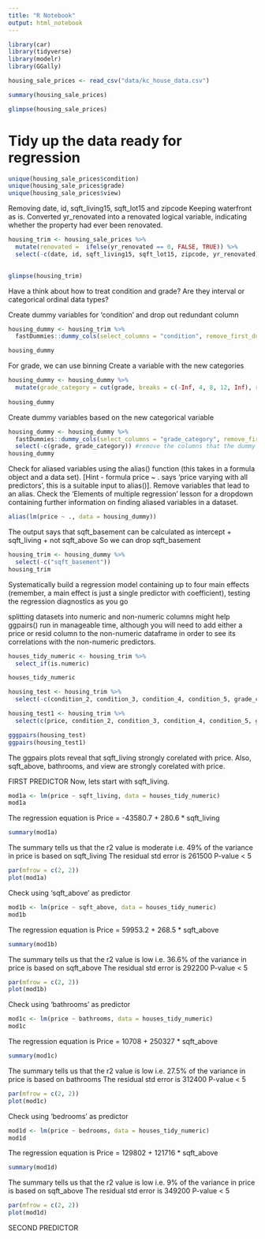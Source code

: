 ```yaml
---
title: "R Notebook"
output: html_notebook
---
```


```r
library(car)
library(tidyverse)
library(modelr)
library(GGally)
```

```r
housing_sale_prices <- read_csv("data/kc_house_data.csv")
```

```r
summary(housing_sale_prices)
```

```r
glimpse(housing_sale_prices)
```

# Tidy up the data ready for regression


```r
unique(housing_sale_prices$condition)
unique(housing_sale_prices$grade)
unique(housing_sale_prices$view)
```

Removing date, id, sqft_living15, sqft_lot15 and zipcode 
Keeping waterfront as is. 
Converted yr_renovated into a renovated logical variable, indicating whether the property had ever been renovated. 


```r
housing_trim <- housing_sale_prices %>%
  mutate(renovated =  ifelse(yr_renovated == 0, FALSE, TRUE)) %>%
  select(-c(date, id, sqft_living15, sqft_lot15, zipcode, yr_renovated))
  
```

```r
glimpse(housing_trim)
```


Have a think about how to treat condition and grade? Are they interval or categorical ordinal data types?

Create dummy variables for 'condition' and drop out redundant column

```r
housing_dummy <- housing_trim %>%
  fastDummies::dummy_cols(select_columns = "condition", remove_first_dummy = TRUE, remove_selected_columns = TRUE)

housing_dummy
```

For grade, we can use binning
Create a variable with the new categories


```r
housing_dummy <- housing_dummy %>%
  mutate(grade_category = cut(grade, breaks = c(-Inf, 4, 8, 12, Inf), right = TRUE, labels = c("A", "B", "C", "D"))) 
  
housing_dummy
```
 
Create dummy variables based on the new categorical variable

```r
housing_dummy <- housing_dummy %>%
  fastDummies::dummy_cols(select_columns = "grade_category", remove_first_dummy = TRUE) %>%
  select(-c(grade, grade_category)) #remove the columns that the dummy variables are based on
housing_dummy
```


Check for aliased variables using the alias() function (this takes in a formula object and a data set). [Hint - formula price ~ . says ‘price varying with all predictors’, this is a suitable input to alias()]. Remove variables that lead to an alias. Check the ‘Elements of multiple regression’ lesson for a dropdown containing further information on finding aliased variables in a dataset.

```r
alias(lm(price ~ ., data = housing_dummy))
```

The output says that sqft_basement can be calculated as 
intercept + sqft_living + not sqft_above
So we can drop sqft_basement


```r
housing_trim <- housing_dummy %>%
  select(-c("sqft_basement"))
housing_trim
```


Systematically build a regression model containing up to four main effects (remember, a main effect is just a single predictor with coefficient), testing the regression diagnostics as you go 

splitting datasets into numeric and non-numeric columns might help ggpairs() run in manageable time, although you will need to add either a price or resid column to the non-numeric dataframe in order to see its correlations with the non-numeric predictors.

```r
houses_tidy_numeric <- housing_trim %>%
  select_if(is.numeric)

houses_tidy_numeric
```

```r
housing_test <- housing_trim %>%
  select(-c(condition_2, condition_3, condition_4, condition_5, grade_category_B, grade_category_C, grade_category_D, renovated, view))
```

```r
housing_test1 <- housing_trim %>%
  select(c(price, condition_2, condition_3, condition_4, condition_5, grade_category_B, grade_category_C, grade_category_D, renovated, view))
```


```r
gggpairs(housing_test)
ggpairs(housing_test1)
```

The ggpairs plots reveal that sqft_living strongly corelated with price.
Also, sqft_above, bathrooms, and view are strongly corelated with price.


FIRST PREDICTOR
Now, lets start with sqft_living.

```r
mod1a <- lm(price ~ sqft_living, data = houses_tidy_numeric)
mod1a
```

The regression equation is 
Price = -43580.7 + 280.6 * sqft_living

```r
summary(mod1a)
```

The summary tells us that the r2 value is moderate i.e. 49% of the variance in price is based on sqft_living
The residual std error is 261500
P-value < 5

```r
par(mfrow = c(2, 2))
plot(mod1a)
```


Check using 'sqft_above' as predictor

```r
mod1b <- lm(price ~ sqft_above, data = houses_tidy_numeric)
mod1b
```

The regression equation is 
Price = 59953.2 + 268.5 * sqft_above

```r
summary(mod1b)
```

The summary tells us that the r2 value is low i.e. 36.6% of the variance in price is based on sqft_above
The residual std error is 292200
P-value < 5

```r
par(mfrow = c(2, 2))
plot(mod1b)
```



Check using 'bathrooms' as predictor

```r
mod1c <- lm(price ~ bathrooms, data = houses_tidy_numeric)
mod1c
```

The regression equation is 
Price = 10708 + 250327 * sqft_above

```r
summary(mod1c)
```

The summary tells us that the r2 value is low i.e. 27.5% of the variance in price is based on bathrooms
The residual std error is 312400
P-value < 5

```r
par(mfrow = c(2, 2))
plot(mod1c)
```


Check using 'bedrooms' as predictor

```r
mod1d <- lm(price ~ bedrooms, data = houses_tidy_numeric)
mod1d
```

The regression equation is 
Price = 129802 + 121716 * sqft_above

```r
summary(mod1d)
```

The summary tells us that the r2 value is low i.e. 9% of the variance in price is based on sqft_above
The residual std error is 349200
P-value < 5

```r
par(mfrow = c(2, 2))
plot(mod1d)
```


SECOND PREDICTOR


